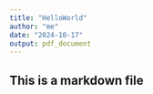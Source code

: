 ```yaml
---
title: "HelloWorld"
author: "me"
date: "2024-10-17"
output: pdf_document
---
```


## This is a markdown file

